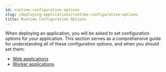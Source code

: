 ```yaml
---
id: runtime-configuration-options
slug: /deploying-applications/runtime-configuration-options
title: Runtime Configuration Options
---
```


When deploying an application, you will be asked to set configuration options for your application. This section serves as a comprehensive guide for understanding all of these configuration options, and when you should set them:

- [Web applications](./runtime-configuration-options/web-applications)
- [Worker applications](./runtime-configuration-options/web-applications)
